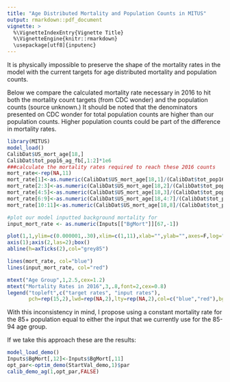 ```yaml
---
title: "Age Distributed Mortality and Population Counts in MITUS"
output: rmarkdown::pdf_document
vignette: >
  %\VignetteIndexEntry{Vignette Title}
  %\VignetteEngine{knitr::rmarkdown}
  \usepackage[utf8]{inputenc}
---
```


It is physically impossible to preserve the shape of the mortality rates in the model with the current targets for age distributed mortality and population counts. 

Below we compare the calculated mortality rate necessary in 2016 to hit both the mortality count targets (from CDC wonder) and the population counts (source unknown.) It should be noted that the denominators presented on CDC wonder for total population counts are higher than our population counts. Higher population counts could be part of the difference in mortality rates. 
```r
library(MITUS)
model_load()
CalibDat$US_mort_age[18,]
CalibDat$tot_pop16_ag_fb[,1:2]*1e6
###calculate the mortality rates required to reach these 2016 counts
mort_rate<-rep(NA,11)
mort_rate[1]<-as.numeric(CalibDat$US_mort_age[18,1]/(CalibDat$tot_pop16_ag_fb[1,2]*1e6))
mort_rate[2:3]<-as.numeric(CalibDat$US_mort_age[18,2]/(CalibDat$tot_pop16_ag_fb[2,2]*1e6))
mort_rate[4:5]<-as.numeric(CalibDat$US_mort_age[18,3]/(CalibDat$tot_pop16_ag_fb[3,2]*1e6))
mort_rate[6:9]<-as.numeric(CalibDat$US_mort_age[18,4:7]/(CalibDat$tot_pop16_ag_fb[4:7,2]*1e6))
mort_rate[10:11]<-as.numeric(CalibDat$US_mort_age[18,8]/(CalibDat$tot_pop16_ag_fb[8,2]*1e6))

#plot our model inputted background mortality for 
input_mort_rate <- as.numeric(Inputs[["BgMort"]][67,-1])

plot(1,1,ylim=c(0.000001,.30),xlim=c(1,11),xlab="",ylab="",axes=F,log="y")
axis(1);axis(2,las=2);box()
abline(h=axTicks(2),col="grey85")

lines(mort_rate, col="blue")
lines(input_mort_rate, col="red")

mtext("Age Group",1,2.5,cex=1.2)
mtext("Mortality Rates in 2016",3,.8,font=2,cex=0.8)
legend("topleft",c("target rates", "input rates"),
       pch=rep(15,2),lwd=rep(NA,2),lty=rep(NA,2),col=c("blue","red"),bg="white",pt.cex=rep(1.8,2))
```

With this inconsistency in mind, I propose using a constant mortality rate for the 85+ population equal to either the input that we currently use for the 85-94 age group. 

If we take this approach these are the results: 

```r
model_load_demo()
Inputs$BgMort[,12]<-Inputs$BgMort[,11]
opt_par<-optim_demo(StartVal_demo,1)$par
calib_demo_ag(1,opt_par,FALSE)
```



